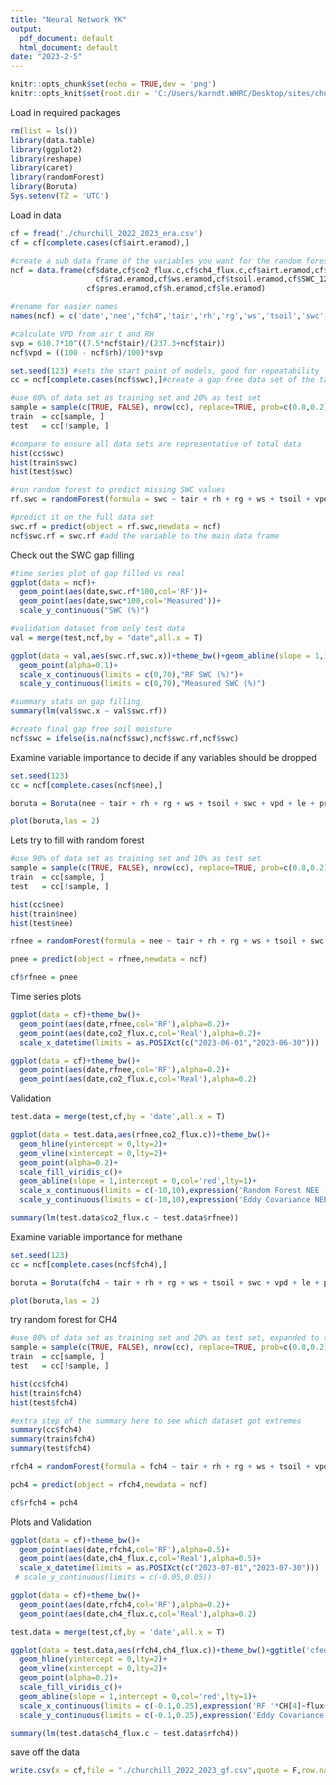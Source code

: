 ```yaml
---
title: "Neural Network YK"
output:
  pdf_document: default
  html_document: default
date: "2023-2-5"
---
```


```r
knitr::opts_chunk$set(echo = TRUE,dev = 'png')
knitr::opts_knit$set(root.dir = 'C:/Users/karndt.WHRC/Desktop/sites/churchill/ameriflux submission/') #use this to set your directory
```


Load in required packages
```r
rm(list = ls())
library(data.table)
library(ggplot2)
library(reshape)
library(caret)
library(randomForest)
library(Boruta)
Sys.setenv(TZ = 'UTC')
```

Load in data
```r
cf = fread('./churchill_2022_2023_era.csv')
cf = cf[complete.cases(cf$airt.eramod),]

#create a sub data frame of the variables you want for the random forest
ncf = data.frame(cf$date,cf$co2_flux.c,cf$ch4_flux.c,cf$airt.eramod,cf$rh.eramod,
                   cf$rad.eramod,cf$ws.eramod,cf$tsoil.eramod,cf$SWC_12_36_2_1_1,
                 cf$pres.eramod,cf$h.eramod,cf$le.eramod)

#rename for easier names
names(ncf) = c('date','nee',"fch4",'tair','rh','rg','ws','tsoil','swc','pres','h','le')

#calculate VPD from air t and RH
svp = 610.7*10^((7.5*ncf$tair)/(237.3+ncf$tair))
ncf$vpd = ((100 - ncf$rh)/100)*svp  

set.seed(123) #sets the start point of models, good for repeatability
cc = ncf[complete.cases(ncf$swc),]#create a gap free data set of the target variable

#use 80% of data set as training set and 20% as test set
sample = sample(c(TRUE, FALSE), nrow(cc), replace=TRUE, prob=c(0.8,0.2))
train  = cc[sample, ]
test   = cc[!sample, ]

#compare to ensure all data sets are representative of total data
hist(cc$swc)
hist(train$swc)
hist(test$swc)

#run random forest to predict missing SWC values
rf.swc = randomForest(formula = swc ~ tair + rh + rg + ws + tsoil + vpd + pres + le + h,data = train,ntree = 100)

#predict it on the full data set
swc.rf = predict(object = rf.swc,newdata = ncf)
ncf$swc.rf = swc.rf #add the variable to the main data frame
```

Check out the SWC gap filling
```r
#time series plot of gap filled vs real
ggplot(data = ncf)+
  geom_point(aes(date,swc.rf*100,col='RF'))+
  geom_point(aes(date,swc*100,col='Measured'))+
  scale_y_continuous("SWC (%)")

#validation dataset from only test data
val = merge(test,ncf,by = "date",all.x = T)

ggplot(data = val,aes(swc.rf,swc.x))+theme_bw()+geom_abline(slope = 1,intercept = 0,col='red')+
  geom_point(alpha=0.1)+
  scale_x_continuous(limits = c(0,70),"RF SWC (%)")+
  scale_y_continuous(limits = c(0,70),"Measured SWC (%)")

#summary stats on gap filling
summary(lm(val$swc.x ~ val$swc.rf))

#create final gap free soil moisture
ncf$swc = ifelse(is.na(ncf$swc),ncf$swc.rf,ncf$swc)
```

Examine variable importance to decide if any variables should be dropped
```r
set.seed(123)
cc = ncf[complete.cases(ncf$nee),]

boruta = Boruta(nee ~ tair + rh + rg + ws + tsoil + swc + vpd + le + pres + h,data = cc,doTrace = 2,maxRuns = 100)

plot(boruta,las = 2)
```

Lets try to fill with random forest
```r
#use 90% of data set as training set and 10% as test set
sample = sample(c(TRUE, FALSE), nrow(cc), replace=TRUE, prob=c(0.8,0.2))
train  = cc[sample, ]
test   = cc[!sample, ]

hist(cc$nee)
hist(train$nee)
hist(test$nee)

rfnee = randomForest(formula = nee ~ tair + rh + rg + ws + tsoil + swc + vpd + le + pres + h,data = train,ntree = 100)

pnee = predict(object = rfnee,newdata = ncf)

cf$rfnee = pnee
```

Time series plots
```r
ggplot(data = cf)+theme_bw()+
  geom_point(aes(date,rfnee,col='RF'),alpha=0.2)+
  geom_point(aes(date,co2_flux.c,col='Real'),alpha=0.2)+
  scale_x_datetime(limits = as.POSIXct(c("2023-06-01","2023-06-30")))

ggplot(data = cf)+theme_bw()+
  geom_point(aes(date,rfnee,col='RF'),alpha=0.2)+
  geom_point(aes(date,co2_flux.c,col='Real'),alpha=0.2)
```

Validation
```r
test.data = merge(test,cf,by = 'date',all.x = T)

ggplot(data = test.data,aes(rfnee,co2_flux.c))+theme_bw()+
  geom_hline(yintercept = 0,lty=2)+
  geom_vline(xintercept = 0,lty=2)+
  geom_point(alpha=0.2)+
  scale_fill_viridis_c()+
  geom_abline(slope = 1,intercept = 0,col='red',lty=1)+
  scale_x_continuous(limits = c(-10,10),expression('Random Forest NEE ('*mu*mol~CO[2]~m^-2~s^-1*')'))+
  scale_y_continuous(limits = c(-10,10),expression('Eddy Covariance NEE ('*mu*mol~CO[2]~m^-2~s^-1*')'))

summary(lm(test.data$co2_flux.c ~ test.data$rfnee))
```

Examine variable importance for methane
```r
set.seed(123)
cc = ncf[complete.cases(ncf$fch4),]

boruta = Boruta(fch4 ~ tair + rh + rg + ws + tsoil + swc + vpd + le + pres + h,data = cc,doTrace = 2,maxRuns = 100)

plot(boruta,las = 2)
```

try random forest for CH4
```r
#use 80% of data set as training set and 20% as test set, expanded to try to reprsent the larger points better
sample = sample(c(TRUE, FALSE), nrow(cc), replace=TRUE, prob=c(0.8,0.2))
train  = cc[sample, ]
test   = cc[!sample, ]

hist(cc$fch4)
hist(train$fch4)
hist(test$fch4)

#extra step of the summary here to see which dataset got extremes
summary(cc$fch4)
summary(train$fch4)
summary(test$fch4)

rfch4 = randomForest(formula = fch4 ~ tair + rh + rg + ws + tsoil + vpd + swc + h + le,data = train,ntree = 100)

pch4 = predict(object = rfch4,newdata = ncf)

cf$rfch4 = pch4
```

Plots and Validation
```r
ggplot(data = cf)+theme_bw()+
  geom_point(aes(date,rfch4,col='RF'),alpha=0.5)+
  geom_point(aes(date,ch4_flux.c,col='Real'),alpha=0.5)+
  scale_x_datetime(limits = as.POSIXct(c("2023-07-01","2023-07-30")))
 # scale_y_continuous(limits = c(-0.05,0.05))

ggplot(data = cf)+theme_bw()+
  geom_point(aes(date,rfch4,col='RF'),alpha=0.2)+
  geom_point(aes(date,ch4_flux.c,col='Real'),alpha=0.2)
```

```r
test.data = merge(test,cf,by = 'date',all.x = T)

ggplot(data = test.data,aes(rfch4,ch4_flux.c))+theme_bw()+ggtitle('cfed')+
  geom_hline(yintercept = 0,lty=2)+
  geom_vline(xintercept = 0,lty=2)+
  geom_point(alpha=0.2)+
  scale_fill_viridis_c()+
  geom_abline(slope = 1,intercept = 0,col='red',lty=1)+
  scale_x_continuous(limits = c(-0.1,0.25),expression('RF '*CH[4]~flux~" ("*mu*mol~CO[2]~m^-2~s^-1*')'))+
  scale_y_continuous(limits = c(-0.1,0.25),expression('Eddy Covariance '*CH[4]~flux~" ("*mu*mol~CO[2]~m^-2~s^-1*')'))

summary(lm(test.data$ch4_flux.c ~ test.data$rfch4))
```

save off the data
```r
write.csv(x = cf,file = "./churchill_2022_2023_gf.csv",quote = F,row.names = F)
```
